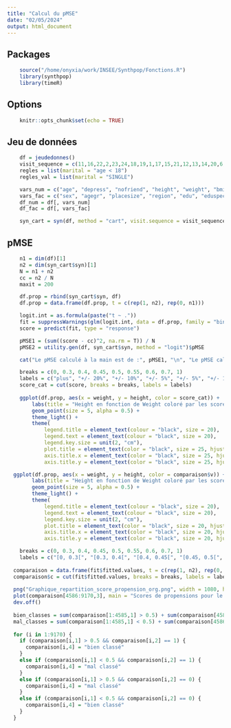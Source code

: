 ```yaml
---
title: "Calcul du pMSE"
date: "02/05/2024"
output: html_document
---
```


## Packages
```r
    source("/home/onyxia/work/INSEE/Synthpop/Fonctions.R")
    library(synthpop)
    library(timeR)
```

## Options
```r
    knitr::opts_chunk$set(echo = TRUE)
```

## Jeu de données
```r
    df = jeudedonnes()
    visit_sequence = c(11,16,22,2,23,24,18,19,1,17,15,21,12,13,14,20,6,3,9,4,10,8,5,7)
    regles = list(marital = "age < 18")
    regles_val = list(marital = "SINGLE")

    vars_num = c("age", "depress", "nofriend", "height", "weight", "bmi")
    vars_fac = c("sex", "agegr", "placesize", "region", "edu", "eduspec", "socprof", "marital", "ls", "trust", "trustfam", "trustneigh", "sport", "smoke", "alcsol", "wkabint", "englang")
    df_num = df[, vars_num]
    df_fac = df[, vars_fac]

    syn_cart = syn(df, method = "cart", visit.sequence = visit_sequence, rules = regles, rvalues = regles_val, seed = 1)
```

## pMSE
```r
    n1 = dim(df)[1]
    n2 = dim(syn_cart$syn)[1]
    N = n1 + n2
    cc = n2 / N
    maxit = 200

    df.prop = rbind(syn_cart$syn, df)
    df.prop = data.frame(df.prop, t = c(rep(1, n2), rep(0, n1)))

    logit.int = as.formula(paste("t ~ ."))
    fit = suppressWarnings(glm(logit.int, data = df.prop, family = "binomial", control = list(maxit = maxit)))
    score = predict(fit, type = "response")

    pMSE1 = (sum((score - cc)^2, na.rm = T)) / N
    pMSE2 = utility.gen(df, syn_cart$syn, method = "logit")$pMSE

    cat("Le pMSE calculé à la main est de :", pMSE1, "\n", "Le pMSE calculé par synthpop est de :", pMSE2)
```


```r
    breaks = c(0, 0.3, 0.4, 0.45, 0.5, 0.55, 0.6, 0.7, 1)
    labels = c("plus", "+/- 20%", "+/- 10%", "+/- 5%", "+/- 5%", "+/- 10%", "+/- 20%", "plus")
    score_cat = cut(score, breaks = breaks, labels = labels)
    
    ggplot(df.prop, aes(x = weight, y = height, color = score_cat)) +
        labs(title = "Height en fonction de Weight coloré par les scores de propensions", x = "Weight", y = "Height", fill = "Scores de propension") +
        geom_point(size = 5, alpha = 0.5) +
        theme_light() +
        theme(
            legend.title = element_text(colour = "black", size = 20),
            legend.text = element_text(colour = "black", size = 20),
            legend.key.size = unit(2, "cm"),
            plot.title = element_text(color = "black", size = 25, hjust = 0.5),
            axis.title.x = element_text(color = "black", size = 25, hjust = 0.5),
            axis.title.y = element_text(color = "black", size = 25, hjust = 0.5))
```


```r
  ggplot(df.prop, aes(x = weight, y = height, color = comparaison$v)) +
        labs(title = "Height en fonction de Weight coloré par les scores de propensions bien prédits ou non", x = "Weight", y = "Height", fill = "Scores de propension") +
        geom_point(size = 5, alpha = 0.5) +
        theme_light() +
        theme(
            legend.title = element_text(colour = "black", size = 20),
            legend.text = element_text(colour = "black", size = 20),
            legend.key.size = unit(2, "cm"),
            plot.title = element_text(color = "black", size = 20, hjust = 0.5),
            axis.title.x = element_text(color = "black", size = 20, hjust = 0.5),
            axis.title.y = element_text(color = "black", size = 20, hjust = 0.5))
```

```r
    breaks = c(0, 0.3, 0.4, 0.45, 0.5, 0.55, 0.6, 0.7, 1)
    labels = c("[0, 0.3[", "[0.3, 0.4[", "[0.4, 0.45[", "[0.45, 0.5[", "[0.5, 0.55[", "[0.55, 0.6[", "[0.6, 0.7[", "[0.7, 1[")
    
  comparaison = data.frame(fit$fitted.values, t = c(rep(1, n2), rep(0, n1)), c = rep("", N), v = rep("", N))
  comparaison$c = cut(fit$fitted.values, breaks = breaks, labels = labels, right = FALSE)
  
  png("Graphique_repartition_score_propension_org.png", width = 1080, height = 1080)
  plot(comparaison[4586:9170,3], main = "Scores de propensions pour le jeu de données original", xlab = "Intervalles de scores de propension", ylab = "Nombre")
  dev.off()
  
  bien_classes = sum(comparaison[1:4585,1] > 0.5) + sum(comparaison[4586:9170,1] < 0.5)
  mal_classes = sum(comparaison[1:4585,1] < 0.5) + sum(comparaison[4586:9170,1] > 0.5)
  
  for (i in 1:9170) {
    if (comparaison[i,1] > 0.5 && comparaison[i,2] == 1) {
      comparaison[i,4] = "bien classé"
    }
    else if (comparaison[i,1] < 0.5 && comparaison[i,2] == 1) {
      comparaison[i,4] = "mal classé"
    }
    else if (comparaison[i,1] > 0.5 && comparaison[i,2] == 0) {
      comparaison[i,4] = "mal classé"
    }
    else if (comparaison[i,1] < 0.5 && comparaison[i,2] == 0) {
      comparaison[i,4] = "bien classé"
    }
  }
```